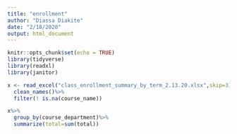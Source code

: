 ```yaml
---
title: "enrollment"
author: "Diassa Diakite"
date: "2/18/2020"
output: html_document
---
```


```r
knitr::opts_chunk$set(echo = TRUE)
library(tidyverse)
library(readxl)
library(janitor)
```

```r
x <- read_excel("class_enrollment_summary_by_term_2.13.20.xlsx",skip=3)%>%
  clean_names()%>%
  filter(! is.na(course_name))

```

```r
x%>%
  group_by(course_department)%>%
  summarize(total=sum(total))
```